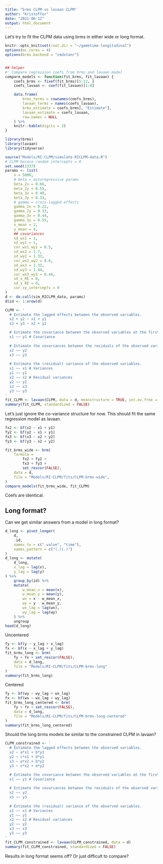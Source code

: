 ```yaml
---
title: "brms CLPM vs lavaan CLPM"
author: "Kristoffer"
date: "2021-06-12"
output: html_document
---
```


Let's try to fit the CLPM data using brms in either wide or long format.

```r
knitr::opts_knit$set(root.dir = "~/gametime-longitudinal")
options(mc.cores = 4)
options(brms.backend = "cmdstanr")


## helper
#' Compare regression coefs from brms and lavaan model
compare_models <- function(fit_brms, fit_lavaan) {
    coefs_brms <- fixef(fit_brms)[5:12, ]
    coefs_lavaan <- coef(fit_lavaan)[1:8]

    data.frame(
        brms_terms = rownames(coefs_brms), 
        lavaan_terms = names(coefs_lavaan),
        brms_estimate = coefs_brms[, "Estimate"],
        lavaan_estimate = coefs_lavaan,
        row.names = NULL
    ) %>%
    knitr::kable(digits = 2)
}
```

```r
library(brms)
library(lavaan)
library(tidyverse)
```

```r
source("Models/RI-CLPM/simulate-RICLPM-data.R")
# CLPM becase random intercepts = 0
set.seed(1337)
params <- list(
    n = 5000,
    # beta = autoregressive params
    beta_2x = 0.66,
    beta_2y = 0.55,
    beta_3x = 0.40,
    beta_3y = 0.33,
    # gamma = cross-lagged effects
    gamma_2x = 0.22,
    gamma_2y = 0.33,
    gamma_3x = 0.44,
    gamma_3y = 0.55,
    x_mean = 2,
    y_mean = 4,
    ## covariances
    sd_wx1 = 1,
    sd_wy1 = 1,
    cor_wx1_wy1 = 0.5,
    sd_wx2 = 1.7,
    sd_wy2 = 1.33,
    cor_wx2_wy2 = 0.6,
    sd_wx3 = 1.33,
    sd_wy3 = 1.44,
    cor_wx3_wy3 = 0.44,
    sd_x_RE = 0,
    sd_y_RE = 0,
    cor_xy_intercepts = 0
)
d <- do.call(sim_RICLPM_data, params)
d$id <- 1:nrow(d)
```

```r
CLPM <- '
  # Estimate the lagged effects between the observed variables.
  x2 + y2 ~ x1 + y1
  x3 + y3 ~ x2 + y2

  # Estimate the covariance between the observed variables at the first wave. 
  x1 ~~ y1 # Covariance
  
  # Estimate the covariances between the residuals of the observed variables.
  x2 ~~ y2
  x3 ~~ y3
  
  # Estimate the (residual) variance of the observed variables.
  x1 ~~ x1 # Variances
  y1 ~~ y1 
  x2 ~~ x2 # Residual variances
  y2 ~~ y2 
  x3 ~~ x3 
  y3 ~~ y3 
'
fit_CLPM <- lavaan(CLPM, data = d, meanstructure = TRUE, int.ov.free = TRUE) 
summary(fit_CLPM, standardized = FALSE)
```

Let's just ignore the co-variance structure for now. This should fit the same regression model as lavaan.
```r
fx2 <- bf(x2 ~ x1 + y1)
fy2 <- bf(y2 ~ x1 + y1)
fx3 <- bf(x3 ~ x2 + y2)
fy3 <- bf(y3 ~ x2 + y2)

fit_brms_wide <- brm(
    formula =
        fx2 + fy2 +
        fx3 + fy3 +
        set_rescor(FALSE),
    data = d,
    file = "Models/RI-CLPM/fits/CLPM-brms-wide",
)
compare_models(fit_brms_wide, fit_CLPM)
```

Coefs are identical.

## Long format?
Can we get similar answers from a model in long format? 
```r
d_long <- pivot_longer(
    d,
    -id,
    names_to = c(".value", "time"),
    names_pattern = c("(.)(.)")
)
d_long <- mutate(
    d_long,
    x_lag = lag(x),
    y_lag = lag(y)
) %>%
    group_by(id) %>%
    mutate(
        w_mean_x = mean(x),
        w_mean_y = mean(y),
        wx = x - w_mean_x,
        wy = y - w_mean_y,
        wx_lag = lag(wx),
        wy_lag = lag(wy)
    ) %>%
    ungroup
head(d_long)
```

Uncentered
```r
fy <- bf(y ~ y_lag + x_lag)
fx <- bf(x ~ x_lag + y_lag)
fit_brms_long <- brm(
    fy + fx + set_rescor(FALSE),
    data = d_long,
    file = "Models/RI-CLPM/fits/CLPM-brms-long"
)
summary(fit_brms_long)
```

Centered
```r
fy <- bf(wy ~ wy_lag + wx_lag)
fx <- bf(wx ~ wx_lag + wy_lag)
fit_brms_long_centered <- brm(
    fy + fx + set_rescor(FALSE),
    data = d_long,
    file = "Models/RI-CLPM/fits/CLPM-brms-long-centered"
)
summary(fit_brms_long_centered)
```

Should the long brms models be similar to the constrained CLPM in lavaan? 
```r
CLPM_constrained <- '
  # Estimate the lagged effects between the observed variables.
  x2 ~ a*x1 + b*y1 
  y2 ~ c*x1 + d*y1
  x3 ~ a*x2 + b*y2
  y3 ~ c*x2 + d*y2

  # Estimate the covariance between the observed variables at the first wave. 
  x1 ~~ y1 # Covariance
  
  # Estimate the covariances between the residuals of the observed variables.
  x2 ~~ y2
  x3 ~~ y3
  
  # Estimate the (residual) variance of the observed variables.
  x1 ~~ x1 # Variances
  y1 ~~ y1 
  x2 ~~ x2 # Residual variances
  y2 ~~ y2 
  x3 ~~ x3 
  y3 ~~ y3 
'
fit_CLPM_constrained <- lavaan(CLPM_constrained, data = d) 
summary(fit_CLPM_constrained, standardized = FALSE)
```

Results in long format seems off? Or just difficult to compare? 
